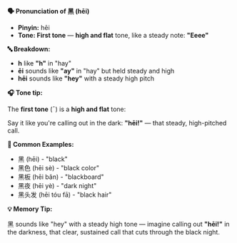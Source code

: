 **🗣️ Pronunciation of 黑 (hēi)**

- **Pinyin:** hēi
- **Tone: First tone** — **high and flat** tone, like a steady note: **"Eeee"**

**🔤 Breakdown:**

- **h** like **"h"** in "hay"
- **ēi** sounds like **"ay"** in "hay" but held steady and high
- **hēi** sounds like **"hey"** with a steady high pitch

**🎧 Tone tip:**

The **first tone** (ˉ) is a **high and flat** tone:

Say it like you're calling out in the dark: **"hēi!"** — that steady, high-pitched call.

**📝 Common Examples:**

- 黑 (hēi) - "black"
- 黑色 (hēi sè) - "black color"
- 黑板 (hēi bǎn) - "blackboard"
- 黑夜 (hēi yè) - "dark night"
- 黑头发 (hēi tóu fā) - "black hair"

**💡 Memory Tip:**

黑 sounds like "hey" with a steady high tone — imagine calling out **"hēi!"** in the darkness, that
clear, sustained call that cuts through the black night.
